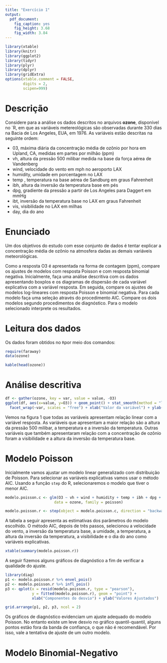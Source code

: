```yaml
---
title: "Exercício 1"
output:
  pdf_document:
    fig_caption: yes
    fig_height: 3.68
    fig_width: 3.84
---
```


```r
library(xtable)
library(knitr)
library(ggplot2)
library(tidyr)
library(plyr)
library(dplyr)
library(gridExtra)
options(xtable.comment = FALSE,
        digits = 2,
        scipen=999)
```

# Descrição

Considere para a análise os dados descritos no arquivos __ozone__, disponível no `R, em que as variáveis metereológicas são observadas durante 330 dias na Bacia de Los Angeles, EUA, em 1976. As variáveis estão descritas na seguinte ordem:

* 03, máxima diária da concentração média de ozônio por hora em Upland, CA, medidas em partes por milhão (ppm)
* vh, altura da pressão 500 milibar medida na base da força aérea de Vandenberg
* wind, velocidade do vento em mph no aeroporto LAX
* humidity, umidade em porcentagem no LAX
* temp , temperatura na base aérea de Sandburg em graus Fahrenheit
* ibh, altura da inversão da temperatura base em pés
* dpg, gradiente da pressão a partir de Los Angeles para Daggert em mmHg
* ibt, inversão da temperatura base no LAX em graus Fahrenheit
* vis, visibilidade no LAX em milhas
* day, dia do ano

# Enunciado

Um dos objetivos do estudo com esse conjunto de dados é tentar explicar a concentração média de ozônio na atmosfera dadas as demais variáveis meteorológicas.

Como a resposta O3 é apresentada na forma de contagem (ppm), compare os ajustes de modelos com resposta Poisson e com resposta binomial negativa. Inicialmente, faça uma análise descritiva com os dados apresentando boxplos e os diagramas de dispersão de cada variável explicativa com a variável resposta. Em seguida, compare os ajustes de modelos log-lineares com resposta Poisson e binomial negativa. Para
cada modelo faça uma seleção através do procedimento AIC. Compare os dois modelos segundo procedimentos de diagnóstico. Para o modelo selecionado interprete os resultados.

# Leitura dos dados

Os dados foram obtidos no `R`por meio dos comandos:

```r
require(faraway)
data(ozone)
```

```r
kable(head(ozone))
```

# Análise descritiva

```r
df <- gather(ozone, key = var, value = value, -O3)
ggplot(df, aes(x=value, y=O3)) + geom_point() + stat_smooth(method = "lm", se = F) + 
  facet_wrap(~var, scales = "free") + xlab("Valor da variável") + ylab("Concentração de Ozônio")
```

Vemos na figura 1 que todas as variáveis apresentam relação linear com a variável resposta. As variáveis que apresentam a maior relação são a altura da pressão 500 milibar, a temperatura e a inversão da temperatura. Outras variáveis que também apresentaram relação com a concentração de ozônio foram a visibilidade e a altura da inversão da temperatura base.

# Modelo Poisson

Inicialmente vamos ajustar um modelo linear generalizado com distribuição de Poisson. Para selecionar as variáveis explicativas vamos usar o método AIC. Usando a função `step` do R, selecionaremos o modelo que tiver o menor AIC.

```r
modelo.poisson.c <- glm(O3 ~ vh + wind + humidity + temp + ibh + dpg + ibt + vis + doy,
                      data = ozone, family = poisson)

modelo.poisson.r <- step(object = modelo.poisson.c, direction = "backward")
```

A tabela a seguir apresenta as estimativas dos parâmetros do modelo escolhido. O método AIC, depois de três passos, selecionou a velocidade do vento, a inversão da temperatura base, a umidade, a temperatura, a altura da inversão da temperatura, a visibilidade e o dia do ano como variáveis explicativas.


```r
xtable(summary(modelo.poisson.r))
```

A seguir fizemos alguns gráficos de diagnóstico a fim de verificar a qualidade do ajuste.

```r
library(diag)
p1 <- modelo.poisson.r %>% envel_pois()
p2 <- modelo.poisson.r %>% infl_pois()
p3 <- qplot(x = resid(modelo.poisson.r, type = "pearson"),
            y = fitted(modelo.poisson.r), geom = "point") +
            xlab("Componentes do desvio") + ylab("Valores Ajustados")

grid.arrange(p1, p2, p3, ncol = 2)
```

Os gráficos de diagnóstico evidenciam um ajuste adequado do modelo Poisson. No entanto existe um leve desvio no gráfico quantil-quantil, alguns pontos estão fora da banda de confiança, o que não é recomendável. Por isso, vale a tentativa de ajuste de um outro modelo.


# Modelo Binomial-Negativo



















